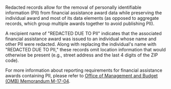 Redacted records allow for the removal of personally identifiable
 information (PII) from financial assistance award data while 
 preserving the individual award and most of its data elements (as opposed to aggregate 
 records, which group multiple awards together to avoid publishing PII).

A recipient name of "REDACTED DUE TO PII" indicates that the
associated financial assistance award was issued to an individual
whose name and other PII were redacted. Along with replacing the
individual's name with "REDACTED DUE TO PII," these records omit
location information that would otherwise be present (e.g., street
address and the last 4 digits of the ZIP code).

For more information about reporting requirements for financial assistance
awards containing PII, please refer to
<a target="_blank" rel="noopener noreferrer" href="https://www.whitehouse.gov/wp-content/uploads/legacy_drupal_files/omb/memoranda/2017/m-17-04.pdf">Office of Management and Budget (OMB) Memorandum M-17-04</a>.